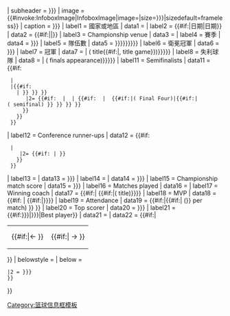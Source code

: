 {{Infobox
| bodyclass  = vcard
| titleclass = fn org
| title = {{#if:{{{title|}}}|{{{year|}}}年{{{title|}}} {{{yearr|}}} <includeonly>|{{PAGENAME}}</includeonly>}}
| subheader = {{{other_titles|{{{other titles|}}}}}}
| image = {{#invoke:InfoboxImage|InfoboxImage|image={{{image|}}}|size={{{imagesize|{{{image_size|}}}}}}|sizedefault=frameless}}
| caption = {{{caption|{{{Caption|}}}}}}
| label1 = 國家或地區
| data1 = {{{country|}}}
| label2 = {{#if:{{{date|}}}|日期|日期}}
| data2 = {{#if:{{{date|}}}|{{{date}}}|{{{dates|}}}}}
| label3 = Championship venue
| data3 = {{{venue|}}}
| label4 = 賽季
| data4 = {{{season|{{{Season|}}}}}}
| label5 = 隊伍數
| data5 = {{{num_teams|{{{num teams|{{{teams|{{{Teams|}}}}}}}}}}}}
| label6 = 衛冕冠軍
| data6 = {{{defending_champions|{{{defending champions|}}}}}}
| label7 = 冠軍
| data7 = {{{champions|{{#if:{{{Champions|}}}|{{{Champions}}} ({{{TitleCount}}} title{{#if:{{{ChampGameCount|}}}|, {{{ChampGameCount}}} title game}})}}}}}
| label8 = 失利球隊
| data8 = {{{runner-up|{{#if:{{{RunnerUp|}}}|{{{RunnerUp}}} ({{{FinalsCount}}} finals appearance)}}}}}
| label11 = Semifinalists
| data11 = {{#if:{{{third|}}}{{{fourth|}}}{{{ThirdPlace|}}}{{{FourthPlace|}}}
  |<!--disabled if 'third' and 'fourth' are used-->
  |{{#if: {{{semifinalist1|}}}{{{semifinalist2|}}}{{{Semifinal1|}}}{{{Semifinal2|}}}
    |{{unbulleted list
       |1= {{#if: {{{semifinalist1|}}} | {{{semifinalist1}}} | {{#if: {{{Semifinal1|}}} | {{{Semifinal1}}} {{#if:{{{FinalFourCount|}}} |({{{FinalFourCount}}} Final Four) |{{#if:{{{SemifinalCount|}}} |({{{SemifinalCount}}} semifinal) }} }} }} }}
       |2= {{#if: {{{semifinalist2|}}} | {{{semifinalist2}}} | {{#if: {{{Semifinal2|}}} | {{{Semifinal2}}} {{#if:{{{FinalFourCount2|}}}|({{{FinalFourCount2}}} Final Four)|{{#if:{{{SemifinalCount2|}}}|({{{SemifinalCount2}}} semifinal) }} }} }} }}
      }}
    }}
  }}
| label12 = Conference runner-ups
| data12  = {{#if:{{{conf-runner-up1|}}}{{{conf-runner-up2|}}}
  |{{unbulleted list
     |1= {{#if: {{{conf-runner-up1|}}}|{{{conf-runner-up1}}} }}
     |2= {{#if: {{{conf-runner-up2|}}}|{{{conf-runner-up2}}} }}
    }}
  }}
| label13 = {{{continentalcup1|}}}
| data13  = {{{continentalcup1_qualifiers|{{{continentalcup1 qualifiers|}}}}}}
| label14 = {{{continentalcup2|}}}
| data14  = {{{continentalcup2_qualifiers|{{{continentalcup2 qualifiers|}}}}}}
| label15 = Championship match score
| data15  = {{{champ_match_score|{{{champ match score|}}}}}}
| label16 = Matches played
| data16  = {{{matches|}}}
| label17 = Winning coach
| data17  = {{#if:{{{Coach|}}}|{{{Coach}}} {{#if:{{{CoachCount|}}}|({{{CoachCount}}} title)}}}}
| label18 = MVP
| data18  = {{#if: {{{MVP|}}} |{{{MVP}}} {{#if:{{{MVPTeam|}}}|{{{MVPTeam}}}}}}}
| label19 = Attendance
| data19  = {{#if:{{{attendance|}}}|{{formatnum: {{{attendance|0}}}}}{{#if:{{{matches|}}}|&nbsp;({{formatnum: {{#expr: {{{attendance|0}}} / {{{matches|1}}} round 0}}}} per match) }} }}
| label20 = Top scorer
| data20  = {{{top_scorer|{{{top scorer|}}}}}}
| label21 = {{#if:{{{player_label|{{{player label|}}}}}}|{{{player_label|{{{player label}}}}}}|Best player}}
| data21  = {{{player|}}}
| data22  = {{#if:{{{prevseason|}}}{{{nextseason|}}}|<table style="line-height: 95%; background-color: inherit" width="100%" class="nowraplinks">
<tr>
<td style="width:50%; text-align:center">{{#if:{{{prevseason|}}}|← {{{prevseason|}}} }}</td>
<td style="width:50%; text-align:center">{{#if:{{{nextseason|}}}|{{{nextseason|}}} → }}</td>
</tr>
</table>
}}
| belowstyle = 
| below = {{br separated entries
 |1 = {{#if:{{{updated|}}}|All statistics correct as of {{{updated}}}.}}
 |2 = {{{extra_information|{{{extra information|}}}}}}
 }}
}}<noinclude>
[[Category:篮球信息框模板]]
{{documentation}}
</noinclude>